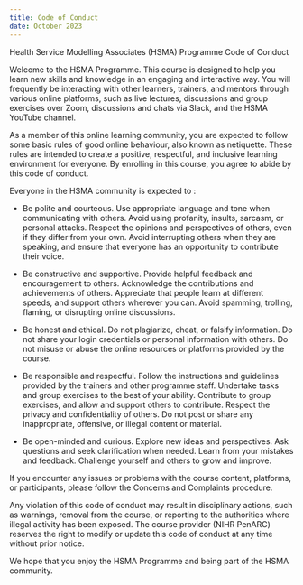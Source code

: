 ```yaml
---
title: Code of Conduct
date: October 2023
---
```


Health Service Modelling Associates (HSMA) Programme Code of Conduct

Welcome to the HSMA Programme. This course is designed to help you learn new skills and knowledge in an engaging and interactive way. You will frequently be interacting with other learners, trainers, and mentors through various online platforms, such as live lectures, discussions and group exercises over Zoom, discussions and chats via Slack, and the HSMA YouTube channel.

As a member of this online learning community, you are expected to follow some basic rules of good online behaviour, also known as netiquette. These rules are intended to create a positive, respectful, and inclusive learning environment for everyone. By enrolling in this course, you agree to abide by this code of conduct.

Everyone in the HSMA community is expected to :

- Be polite and courteous. Use appropriate language and tone when communicating with others. Avoid using profanity, insults, sarcasm, or personal attacks. Respect the opinions and perspectives of others, even if they differ from your own. Avoid interrupting others when they are speaking, and ensure that everyone has an opportunity to contribute their voice.

- Be constructive and supportive. Provide helpful feedback and encouragement to others. Acknowledge the contributions and achievements of others. Appreciate that people learn at different speeds, and support others wherever you can. Avoid spamming, trolling, flaming, or disrupting online discussions.

- Be honest and ethical. Do not plagiarize, cheat, or falsify information. Do not share your login credentials or personal information with others. Do not misuse or abuse the online resources or platforms provided by the course.

- Be responsible and respectful. Follow the instructions and guidelines provided by the trainers and other programme staff. Undertake tasks and group exercises to the best of your ability. Contribute to group exercises, and allow and support others to contribute. Respect the privacy and confidentiality of others. Do not post or share any inappropriate, offensive, or illegal content or material.

- Be open-minded and curious. Explore new ideas and perspectives. Ask questions and seek clarification when needed. Learn from your mistakes and feedback. Challenge yourself and others to grow and improve.

If you encounter any issues or problems with the course content, platforms, or participants, please follow the Concerns and Complaints procedure.

Any violation of this code of conduct may result in disciplinary actions, such as warnings, removal from the course, or reporting to the authorities where illegal activity has been exposed. The course provider (NIHR PenARC) reserves the right to modify or update this code of conduct at any time without prior notice.

We hope that you enjoy the HSMA Programme and being part of the HSMA community.
